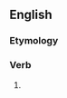 ==English==

===Etymology===
{{suffix|en|reach|eth|nocat=1}}

===Verb===
{{head|en|verb form}}

# {{en-archaic third-person singular of|reach}}